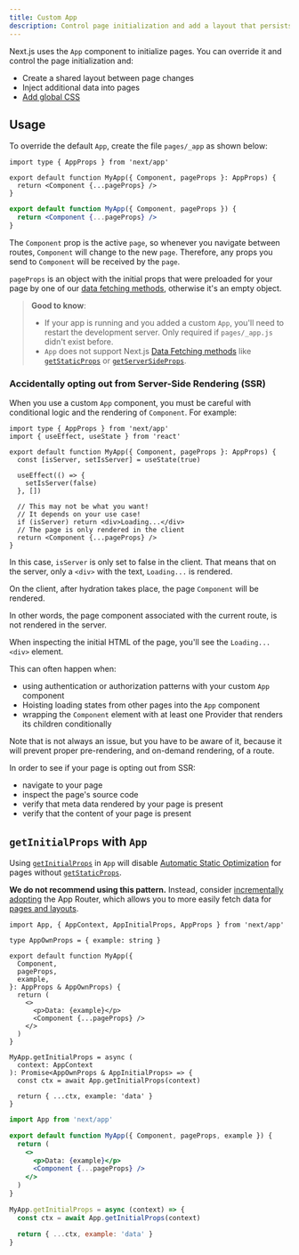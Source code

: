 ```yaml
---
title: Custom App
description: Control page initialization and add a layout that persists for all pages by overriding the default App component used by Next.js.
---
```


Next.js uses the `App` component to initialize pages. You can override it and control the page initialization and:

- Create a shared layout between page changes
- Inject additional data into pages
- [Add global CSS](/docs/pages/building-your-application/styling)

## Usage

To override the default `App`, create the file `pages/_app` as shown below:

```tsx filename="pages/_app.tsx" switcher
import type { AppProps } from 'next/app'

export default function MyApp({ Component, pageProps }: AppProps) {
  return <Component {...pageProps} />
}
```

```jsx filename="pages/_app.jsx" switcher
export default function MyApp({ Component, pageProps }) {
  return <Component {...pageProps} />
}
```

The `Component` prop is the active `page`, so whenever you navigate between routes, `Component` will change to the new `page`. Therefore, any props you send to `Component` will be received by the `page`.

`pageProps` is an object with the initial props that were preloaded for your page by one of our [data fetching methods](/docs/pages/building-your-application/data-fetching), otherwise it's an empty object.

> **Good to know**:
>
> - If your app is running and you added a custom `App`, you'll need to restart the development server. Only required if `pages/_app.js` didn't exist before.
> - `App` does not support Next.js [Data Fetching methods](/docs/pages/building-your-application/data-fetching) like [`getStaticProps`](/docs/pages/building-your-application/data-fetching/get-static-props) or [`getServerSideProps`](/docs/pages/building-your-application/data-fetching/get-server-side-props).

### Accidentally opting out from Server-Side Rendering (SSR)

When you use a custom `App` component, you must be careful with conditional logic and the rendering of `Component`. For example:

```tsx filename="pages/_app.tsx"
import type { AppProps } from 'next/app'
import { useEffect, useState } from 'react'

export default function MyApp({ Component, pageProps }: AppProps) {
  const [isServer, setIsServer] = useState(true)

  useEffect(() => {
    setIsServer(false)
  }, [])

  // This may not be what you want!
  // It depends on your use case!
  if (isServer) return <div>Loading...</div>
  // The page is only rendered in the client
  return <Component {...pageProps} />
}
```

In this case, `isServer` is only set to false in the client. That means that on the server, only a `<div>` with the text, `Loading...` is rendered.

On the client, after hydration takes place, the page `Component` will be rendered.

In other words, the page component associated with the current route, is not rendered in the server.

When inspecting the initial HTML of the page, you'll see the `Loading...` `<div>` element.

This can often happen when:

- using authentication or authorization patterns with your custom `App` component
- Hoisting loading states from other pages into the `App` component
- wrapping the `Component` element with at least one Provider that renders its children conditionally

Note that is not always an issue, but you have to be aware of it, because it will prevent proper pre-rendering, and on-demand rendering, of a route.

In order to see if your page is opting out from SSR:

- navigate to your page
- inspect the page's source code
- verify that meta data rendered by your page is present
- verify that the content of your page is present

## `getInitialProps` with `App`

Using [`getInitialProps`](/docs/pages/api-reference/functions/get-initial-props) in `App` will disable [Automatic Static Optimization](/docs/pages/building-your-application/rendering/automatic-static-optimization) for pages without [`getStaticProps`](/docs/pages/building-your-application/data-fetching/get-static-props).

**We do not recommend using this pattern.** Instead, consider [incrementally adopting](/docs/app/building-your-application/upgrading/app-router-migration) the App Router, which allows you to more easily fetch data for [pages and layouts](/docs/app/building-your-application/routing/layouts-and-templates).

```tsx filename="pages/_app.tsx" switcher
import App, { AppContext, AppInitialProps, AppProps } from 'next/app'

type AppOwnProps = { example: string }

export default function MyApp({
  Component,
  pageProps,
  example,
}: AppProps & AppOwnProps) {
  return (
    <>
      <p>Data: {example}</p>
      <Component {...pageProps} />
    </>
  )
}

MyApp.getInitialProps = async (
  context: AppContext
): Promise<AppOwnProps & AppInitialProps> => {
  const ctx = await App.getInitialProps(context)

  return { ...ctx, example: 'data' }
}
```

```jsx filename="pages/_app.jsx" switcher
import App from 'next/app'

export default function MyApp({ Component, pageProps, example }) {
  return (
    <>
      <p>Data: {example}</p>
      <Component {...pageProps} />
    </>
  )
}

MyApp.getInitialProps = async (context) => {
  const ctx = await App.getInitialProps(context)

  return { ...ctx, example: 'data' }
}
```
